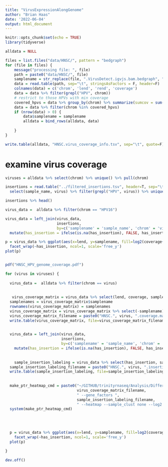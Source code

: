 ```yaml
---
title: "VirusExpressionAlongGenome"
author: "Brian Haas"
date: '2022-06-04'
output: html_document
---
```


```r
knitr::opts_chunk$set(echo = TRUE)
library(tidyverse)
```

```r

alldata = NULL

files = list.files("data/HNSC/", pattern = "bedgraph")
for (file in files) {
    message("processing file: ", file)
    path = paste0("data/HNSC/", file)
    samplename = str_replace(file, ".VirusDetect.igvjs.bam.bedgraph", "")
    data = read.table(path, sep="\t", stringsAsFactors = F, header=F)
    colnames(data) = c('chrom', 'lend', 'rend', 'coverage')
    data = data %>% filter(grepl("HPV", chrom))
    # restrict to those HPVs with min coverage
    covered_hpvs = data %>% group_by(chrom) %>% summarize(sumcov = sum(coverage)) %>% filter(sumcov >= 1000) %>% pull(chrom)
    data = data %>% filter(chrom %in% covered_hpvs)
    if (nrow(data) > 0) {
        data$samplename = samplename
        alldata = bind_rows(alldata, data)
        
    }    
}

```


```r

write.table(alldata, "HNSC.virus_coverage_info.tsv", sep="\t", quote=F)

```


# examine virus coverage

```r

viruses = alldata %>% select(chrom) %>% unique() %>% pull(chrom)


```

```r

insertions = read.table("../filtered_insertions.tsv", header=T, sep="\t", stringsAsFactors = F) %>%
  select(sample_name, virus) %>% filter(grepl("HPV", virus)) %>% unique() %>% mutate(has_insertion = TRUE)

insertions %>% head()

```


```r

virus_data =  alldata %>% filter(chrom == "HPV16")

virus_data = left_join(virus_data, 
                       insertions, 
                       by=c('samplename' = 'sample_name', 'chrom' = 'virus')) %>% 
  mutate(has_insertion = ifelse(is.na(has_insertion), FALSE, has_insertion))

p = virus_data %>% ggplot(aes(x=lend, y=samplename, fill=log2(coverage+1))) + geom_tile() + ggtitle("HPV16") +
  facet_wrap(~has_insertion, ncol=1, scale='free_y')
plot(p)



```







```r

pdf("HNSC_HPV_genome_coverage.pdf")

for (virus in viruses) {
  
  virus_data =  alldata %>% filter(chrom == virus)
  
  
   virus_coverage_matrix = virus_data %>% select(lend, coverage, samplename) %>% spread(key=lend, value=coverage, fill = 0)
  samplenames = virus_coverage_matrix$samplename
  rownames(virus_coverage_matrix) = samplenames
  virus_coverage_matrix = virus_coverage_matrix %>% select(-samplename)
  virus_coverage_matrix_filename = paste0("HNSC.", virus, ".coverage.matrix")
  write.table(virus_coverage_matrix, file=virus_coverage_matrix_filename, quote=F, sep="\t")
  

  virus_data = left_join(virus_data, 
                         insertions, 
                         by=c('samplename' = 'sample_name', 'chrom' = 'virus')) %>% 
    mutate(has_insertion = ifelse(is.na(has_insertion), FALSE, has_insertion))
  
  
    sample_insertion_labeling = virus_data %>% select(has_insertion, samplename) %>% unique() %>% arrange(has_insertion)
  sample_insertion_labeling_filename = paste0("HNSC.", virus, ".insertion_labeling.tsv")
  write.table(sample_insertion_labeling, file=sample_insertion_labeling_filename, sep="\t", quote=F, row.names = F, col.names = F)
  
  
  make_ptr_heatmap_cmd = paste0("~/GITHUB/trinityrnaseq/Analysis/DifferentialExpression/PtR -m ", 
                                virus_coverage_matrix_filename,
                                " --gene_factors ",
                                sample_insertion_labeling_filename,
                                " --heatmap --sample_clust none --log2 --heatmap_colorscheme \"black,yellow\"")
  system(make_ptr_heatmap_cmd)
 
  
  
  
  p = virus_data %>% ggplot(aes(x=lend, y=samplename, fill=log2(coverage+1))) + geom_tile() + ggtitle(virus) +
    facet_wrap(~has_insertion, ncol=1, scale='free_y')
  plot(p)
  
}

dev.off()


```


